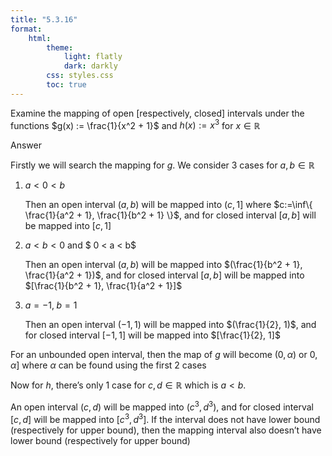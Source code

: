 ```yaml
---
title: "5.3.16"
format:
    html:
        theme:
            light: flatly
            dark: darkly
        css: styles.css
        toc: true
---
```


Examine the mapping of open [respectively, closed] intervals under the functions $g(x) := \frac{1}{x^2 + 1}$ and $h(x) := x^3$ for $x \in \mathbb{R}$

Answer

Firstly we will search the mapping for $g$. We consider 3 cases for $a,b \in \mathbb{R}$

1. $a < 0 < b$

    Then an open interval $(a,b)$ will be mapped into $(c, 1]$ where $c:=\inf\{ \frac{1}{a^2 + 1}, \frac{1}{b^2 + 1} \}$, and for closed interval $[a,b]$ will be mapped into $[c, 1]$

2. $a < b < 0$ and $ 0 < a < b$

    Then an open interval $(a,b)$ will be mapped into $(\frac{1}{b^2 + 1}, \frac{1}{a^2 + 1})$, and for closed interval $[a,b]$ will be mapped into $[\frac{1}{b^2 + 1}, \frac{1}{a^2 + 1}]$

3. $a = -1, \; b = 1$

    Then an open interval $(-1, 1)$ will be mapped into $(\frac{1}{2}, 1)$, and for closed interval $[-1, 1]$ will be mapped into $[\frac{1}{2}, 1]$

For an unbounded open interval, then the map of $g$ will become $(0, \alpha)$ or $0, \alpha]$ where $\alpha$ can be found using the first 2 cases

Now for $h$, there's only 1 case for $c,d \in \mathbb{R}$ which is $a < b$.

An open interval $(c,d)$ will be mapped into $(c^3, d^3)$, and for closed interval $[c,d]$ will be mapped into $[c^3, d^3]$. If the interval does not have lower bound (respectively for upper bound), then the mapping interval also doesn't have lower bound (respectively for upper bound)